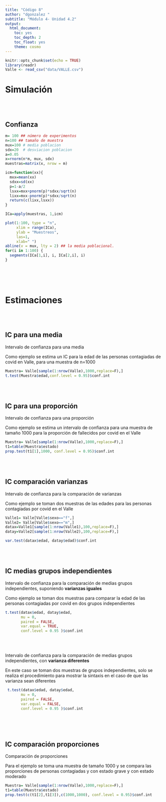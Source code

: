 ```yaml
---
title: "Código 8"
author: "dgonzalez "
subtitle: "Módulo 4- Unidad 4.2" 
output:
  html_document:
    toc: yes
    toc_depth: 2
    toc_float: yes
    theme: cosmo
---
```


```r
knitr::opts_chunk$set(echo = TRUE)
library(readr)
Valle <- read_csv("data/VALLE.csv")

```

# **Simulación**

<br/><br/>

## **Confianza**

```r
m= 100 ## número de experimentos
n=100 ## tamaño de muestra
mux=100 # media poblacion 
sdx=20  # desviacion poblacion
a=0.05
x=rnorm(n*m, mux, sdx)
muestras=matrix(x, nrow = m)

icm=function(xx){
  mxx=mean(xx)
  sdxx=sd(xx)
  p=1-a/2
  lsxx=mxx+pnorm(p)*sdxx/sqrt(n)
  lixx=mxx-pnorm(p)*sdxx/sqrt(n)
  return(c(lixx,lsxx))
}

ICa=apply(muestras, 1,icm)

plot(1:100, type = "n",
     xlim = range(ICa),
     ylab = "Muestreos", 
     las=1, 
     xlab=" ")
abline(v = mux, lty = 2) ## la media poblacional.
for(i in 1:100) {
  segments(ICa[1,i], i, ICa[2,i], i)
}

```

<br/><br/><br/>

# **Estimaciones**

<br/><br/>

## **IC para una media**

Intervalo de confianza para una media 

Como ejemplo se estima un IC para la edad de las personas contagiadas de covid en Valle, para una muestra de n=1000

```r
Muestra= Valle[sample(1:nrow(Valle),1000,replace=F),]
t.test(Muestra$edad,conf.level = 0.95)$conf.int
```
<br/><br/>

## **IC para una proporción**

Intervalo de confianza para una proporción 

Como ejemplo se estima un intervalo de confianza para una muestra de tamaño 1000 para la proporción de fallecidos por covid en el Valle

```r
Muestra= Valle[sample(1:nrow(Valle),1000,replace=F),]
t1=table(Muestra$estado)
prop.test(t1[1],1000, conf.level = 0.95)$conf.int

```
<br/><br/>

## **IC comparación varianzas**

Intervalo de confianza para la comparación de varianzas

Como ejemplo se toman dos muestras de las edades para las personas contagiadas por covid en el Valle

```r
Valle1= Valle[Valle$sexo=="f",]
Valle2= Valle[Valle$sexo=="m",]
datax=Valle1[sample(1:nrow(Valle1),100,replace=F),]
datay=Valle2[sample(1:nrow(Valle2),100,replace=F),]

var.test(datax$edad, datay$edad)$conf.int 
```
<br/><br/>

## **IC medias grupos independientes**

Intervalo de confianza para la comparación de medias grupos independientes, suponiendo **varianzas iguales**

Como ejemplo se toman dos muestras para comparar la edad de las personas contagiadas por covid en dos grupos independientes


```r
t.test(datax$edad, datay$edad,
       mu = 0, 
       paired = FALSE, 
       var.equal = TRUE,
       conf.level = 0.95 )$conf.int 
```
<br/><br/>

Intervalo de confianza para la comparación de medias grupos independientes, con **varianza diferentes**

En este caso se toman dos muestras de grupos independientes, solo se realiza el procedimiento para mostrar la sintaxis en el caso de que las varianza sean diferentes 

```r
 t.test(datax$edad, datay$edad,
       mu = 0, 
       paired = FALSE, 
       var.equal = FALSE,
       conf.level = 0.95 )$conf.int
```

<br/><br/><br/>

## **IC comparación proporciones**

Comparación de proporciones

Para el ejemplo se toma una muestra de tamaño 1000 y se compara las proporciones de personas contagiadas y con estado grave y con estado moderado

```r
Muestra= Valle[sample(1:nrow(Valle),1000,replace=F),]
t1=table(Muestra$estado)
prop.test(c(t1[2],t1[3]),c(1000,1000), conf.level = 0.95)$conf.int
```









